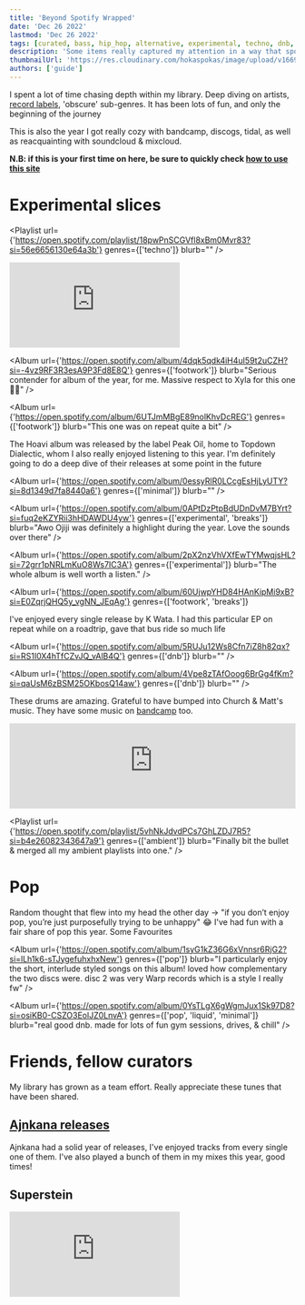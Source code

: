 ```yaml
---
title: 'Beyond Spotify Wrapped'
date: 'Dec 26 2022'
lastmod: 'Dec 26 2022'
tags: [curated, bass, hip_hop, alternative, experimental, techno, dnb, ambient]
description: 'Some items really captured my attention in a way that spotify wrapped could not present. Including lots of items from other curators & friends'
thumbnailUrl: 'https://res.cloudinary.com/hokaspokas/image/upload/v1669578544/goosebumpsfm/a79d2405-57df-47d6-a33b-0203ee78415f_mhsjeo.jpg'
authors: ['guide']
---
```


I spent a lot of time chasing depth within my library. Deep diving on artists, [record labels](/labels), 'obscure' sub-genres. It has been lots of fun, and only the beginning of the journey

This is also the year I got really cozy with bandcamp, discogs, tidal, as well as reacquainting with soundcloud & mixcloud.

**N.B: if this is your first time on here, be sure to quickly check [how to use this site](/curated/how-to)**

# Experimental slices

<Playlist
  url={'https://open.spotify.com/playlist/18pwPnSCGVfl8xBm0Mvr83?si=56e6656130e64a3b'}
  genres={['techno']}
  blurb=""
/>

<iframe
  width={560}
  height={315}
  src="https://www.youtube.com/embed/vyV-Z7OanKw"
  title="YouTube video player"
  frameBorder={0}
  allow="accelerometer; autoplay; clipboard-write; encrypted-media; gyroscope; picture-in-picture"
  allowFullScreen
/>

### History & context behind clicks & cuts

<iframe
  width={560}
  height={315}
  src="https://www.youtube-nocookie.com/embed/wXa8u96p4JA"
  title="YouTube video player"
  frameBorder={0}
  allow="accelerometer; autoplay; clipboard-write; encrypted-media; gyroscope; picture-in-picture"
  allowFullScreen
/>

# 4AM energy

<Playlist url={'https://open.spotify.com/playlist/0caDfB5MwbUQQgmWl3exT2?si=414e7d60b6194385'}>
  I often found myself working super early in the AMs, and there's some music that fit the scenery &
  mood of the time so well. At some point, I started putting the songs together in a playlist, this
  was mostly curated & managed around 4AM of course.
</Playlist>

<Playlist
  url={'https://open.spotify.com/playlist/7ftnQpkxkBLmUP5AAVtIeD?si=10cacaf311154e0b'}
  genres={['footwork']}
>
  I listened to a fair amount of footwork throughout the year, but I'd say Adrian is responsible for
  launching me into somewhat of a deep dive into the genre. The final quarter of the year was
  footwork heavy - from 4AM sessions, to powering the workouts, this genre found itself fitting into
  many moments.
</Playlist>

This Red Bull interview gives some good history on the footwork genre.

<iframe
  width="560"
  height="315"
  src="https://www.youtube-nocookie.com/embed/4M_C54hrtqE"
  title="YouTube video player"
  frameBorder="0"
  allow="accelerometer; autoplay; clipboard-write; encrypted-media; gyroscope; picture-in-picture"
  allowFullScreen
></iframe>

<Album
  url={'https://open.spotify.com/album/4dqk5qdk4iH4uI59t2uCZH?si=-4vz9RF3R3esA9P3Fd8E8Q'}
  genres={['footwork']}
  blurb="Serious contender for album of the year, for me. Massive respect to Xyla for this one🙌🏽"
/>

<Album
  url={'https://open.spotify.com/album/6UTJmMBgE89nolKhvDcREG'}
  genres={['footwork']}
  blurb="This one was on repeat quite a bit"
/>

The Hoavi album was released by the label Peak Oil, home to Topdown Dialectic, whom I also really enjoyed listening to this year.
I'm definitely going to do a deep dive of their releases at some point in the future

<Album
  url={'https://open.spotify.com/album/0essyRlR0LCcgEsHjLyUTY?si=8d1349d7fa8440a6'}
  genres={['minimal']}
  blurb=""
/>

<Album
  url={'https://open.spotify.com/album/0APtDzPtpBdUDnDvM7BYrt?si=fuq2eKZYRii3hHDAWDU4yw'}
  genres={['experimental', 'breaks']}
  blurb="Awo Ojiji was definitely a highlight during the year. Love the sounds over there"
/>

<Album
  url={'https://open.spotify.com/album/2pX2nzVhVXfEwTYMwqjsHL?si=72grr1pNRLmKuO8Ws7IC3A'}
  genres={['experimental']}
  blurb="The whole album is well worth a listen."
/>

<Album
  url={'https://open.spotify.com/album/60UjwpYHD84HAnKipMi9xB?si=E0ZqrjQHQ5y_vgNN_JEqAg'}
  genres={['footwork', 'breaks']}
>
  I've enjoyed every single release by K Wata. I had this particular EP on repeat while on a
  roadtrip, gave that bus ride so much life
</Album>

<Album
  url={'https://open.spotify.com/album/5RUJu12Ws8Cfn7iZ8h82qx?si=RS1I0X4hTfCZvJQ_vAlB4Q'}
  genres={['dnb']}
  blurb=""
/>

<Album
  url={'https://open.spotify.com/album/4Vpe8zTAfOoog6BrGg4fKm?si=qaUsM6zBSM25OKbosQ14aw'}
  genres={['dnb']}
  blurb=""
/>

These drums are amazing. Grateful to have bumped into Church & Matt's music. They have some music on [bandcamp](https://health.bandcamp.com/album/neighbours) too.

<iframe
  width="100%"
  height={315}
  src="https://www.youtube-nocookie.com/embed/2Xt_qtxhSYQ"
  title="YouTube video player"
  frameBorder={0}
  allow="accelerometer; autoplay; clipboard-write; encrypted-media; gyroscope; picture-in-picture"
  allowFullScreen
/>

# DJ mixes

- [Goosebumps mixes](https://www.youtube.com/@goosebumpsfm/videos)
- [Blueish radio](https://worldwidefm.net/search?q=blueish) by [Puma Blue](https://www.mixcloud.com/pumablue/) constantly delivered quality. Very relaxed vibe, spanning across multiple genres. World-class curator, this gent.
- [music4programming](https://musicforprogramming.net/) by Datassette remains a refuge I adore. I enjoyed spending time on that site.
- [Soundcloud playlist with mixes](https://soundcloud.com/guidefari/sets/4l8r)

I had this one on repeat for quite a while. Was a very good mix for crate diggig, led me to quite a number of tracks that featured in my own mixes.

<iframe
  width={560}
  height={315}
  src="https://www.youtube-nocookie.com/embed/AqDLNR9zZas"
  title="YouTube video player"
  frameBorder={0}
  allow="accelerometer; autoplay; clipboard-write; encrypted-media; gyroscope; picture-in-picture"
  allowFullScreen
/>

# Silence

I embraced it a bit more than in the past. I have [autoplay off](https://www.guidefari.com/autoplay-opinion/) on all my streaming apps, which resulted in me having lots of quiet moments.

Was weird at first, but I grew to enjoy it. This is a big step for someone who's used to having headphones on 90% of the time😄from a perpetual "won't do anything without music" to embracing silent moments felt serene.

# Hip Hop, Grime

There's a month or two when I had Ghetts on repeat almost every day!

<iframe
  width={560}
  height={315}
  src="https://www.youtube-nocookie.com/embed/Qc4BFVeuYaM"
  title="YouTube video player"
  frameBorder={0}
  allow="accelerometer; autoplay; clipboard-write; encrypted-media; gyroscope; picture-in-picture"
  allowFullScreen
/>

# Ambient & work friendly bits

<iframe
  className="bww"
  src="https://bandcamp.com/EmbeddedPlayer/album=1791194412/size=large/bgcol=181a1b/linkcol=056cc4/tracklist=false/artwork=small/transparent=true/"
  seamless
>
  &lt;a href="https://sraunus.bandcamp.com/album/brazilijos-dar-ai"&gt;Brazilijos daržai by
  Sraunus&lt;/a&gt;
</iframe>

<Playlist
  url={'https://open.spotify.com/playlist/5vhNkJdvdPCs7GhLZDJ7R5?si=b4e26082343647a9'}
  genres={['ambient']}
  blurb="Finally bit the bullet & merged all my ambient playlists into one."
/>

# Pop

Random thought that flew into my head the other day -> "if you don’t enjoy pop, you’re just purposefully trying to be unhappy" 😂
I've had fun with a fair share of pop this year. Some Favourites

<Album
  url={'https://open.spotify.com/album/1syG1kZ36G6xVnnsr6RjG2?si=lLh1k6-sTJygefuhxhxNew'}
  genres={['pop']}
  blurb="I particularly enjoy the short, interlude styled songs on this album! loved how complementary the two discs were. disc 2 was very Warp records which is a style I really fw"
/>

<Album
  url={'https://open.spotify.com/album/0YsTLgX6gWgmJux1Sk97D8?si=osiKB0-CSZO3EolJZ0LnvA'}
  genres={['pop', 'liquid', 'minimal']}
  blurb="real good dnb. made for lots of fun gym sessions, drives, & chill"
/>

# Friends, fellow curators

My library has grown as a team effort. Really appreciate these tunes that have been shared.

## [Ajnkana releases](/curated/ajnkana)

Ajnkana had a solid year of releases, I've enjoyed tracks from every single one of them.
I've also played a bunch of them in my mixes this year, good times!

## Superstein

<iframe
  width={560}
  height={315}
  src="https://www.youtube-nocookie.com/embed/_EkVFJuCPiQ"
  title="YouTube video player"
  frameBorder={0}
  allow="accelerometer; autoplay; clipboard-write; encrypted-media; gyroscope; picture-in-picture"
  allowFullScreen
/>

<Album
  url={'https://open.spotify.com/album/67UpwjVplf6b9pQNz0SbEz?si=it8uRjmVSgemWNqYxjgJlA'}
  blurb="some warm sounds in here. rainy day, coffee in hand, & chill out by the window. Try is a favourite from the album worth highlighting."
/>

<Album
  url={'https://open.spotify.com/album/1lgP2SInd05DrnyhJ2KlRM?si=cYRvlhfATBeEaPu_58VlLQ'}
  genres={['strings', 'ambient']}
  blurb={`A must listen for ambient lovers. "played on the Norwegian National instrument the Hardingfele" - Stein`}
/>

<iframe
  width={560}
  height={315}
  src="https://www.youtube.com/embed/MYcvt4J7bDA"
  title="YouTube video player"
  frameBorder={0}
  allow="accelerometer; autoplay; clipboard-write; encrypted-media; gyroscope; picture-in-picture"
  allowFullScreen
/>

## Adrian

dreamy, drones, jazzy drums, Boards of Canada sonics too.

<Album url={'https://open.spotify.com/album/6jbGBeBtwD05O0EV9RFjlC'} genres={['ambient']} />

<Playlist
  url={'https://open.spotify.com/playlist/1uTtmluqET2rUR18Na2qiK?si=8a8d69bf20d246a6'}
  blurb="This playlist introduced me to new genres & styles. Adjacent sounds to gqom, which is somewhat popular in South Africa. Everytime I pop into this playlist, I walk away with at least one new track added to my lib, very well curated."
/>

<Album
  url={'https://open.spotify.com/album/2nfN4kNmexuqU6oFItEOf2?si=EB6kDKC-T4CIrcnNKEfVww'}
  genres={['experimental', 'footwork']}
  blurb="This was my introduction to Rian! Been a big fan since"
/>

<Playlist
  url={'https://open.spotify.com/playlist/5AeTwiFk7Uytle3hZmyovc?si=c9e1e7c9b87c477b'}
  genres={['hip_hop', 'alternative', 'boom_bap']}
  blurb="If ur a fan of Knxwledge, this playlist has stuff for you"
/>

<Album
  url={'https://open.spotify.com/album/4WxUM87ebqlyRtq7tiP4hl?si=wlnDeccMRE-dP5DXJsOB2A'}
  genres={['ambient', 'experimental']}
  blurb="thoroughly enjoyed this one. lots of styles, represented in here."
/>

<Album
  url={'https://open.spotify.com/album/75ymqIhT7JBEktj4VkxPgs'}
  genres={['']}
  blurb="Lovely jazz tones, amazing drums too"
/>

## Johannes

<iframe
  width={560}
  height={315}
  src="https://www.youtube-nocookie.com/embed/tNcDM-3lbjI"
  title="YouTube video player"
  frameBorder={0}
  allow="accelerometer; autoplay; clipboard-write; encrypted-media; gyroscope; picture-in-picture"
  allowFullScreen
/>

The track above is what led me to [Jazz Codes](/curated/jazz-codes)!
